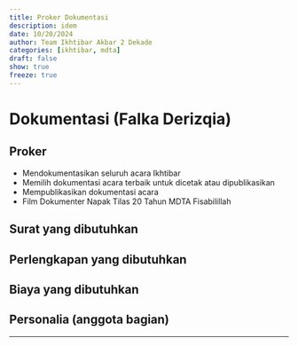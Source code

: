 ```yaml
---
title: Proker Dokumentasi
description: idem
date: 10/20/2024
author: Team Ikhtibar Akbar 2 Dekade
categories: [ikhtibar, mdta]
draft: false
show: true
freeze: true
---
```


# Dokumentasi (Falka Derizqia)

## Proker

* Mendokumentasikan seluruh acara Ikhtibar
* Memilih dokumentasi acara terbaik untuk dicetak atau dipublikasikan
* Mempublikasikan dokumentasi acara
* Film Dokumenter Napak Tilas 20 Tahun MDTA Fisabilillah

## Surat yang dibutuhkan

## Perlengkapan yang dibutuhkan 

## Biaya yang dibutuhkan 

## Personalia (anggota bagian)

----------

